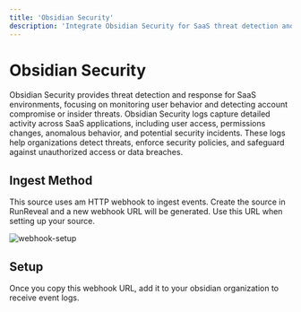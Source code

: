 ```yaml
---
title: 'Obsidian Security'
description: 'Integrate Obsidian Security for SaaS threat detection and response. Monitor user behavior, detect account compromise, and track security incidents across your SaaS applications.'
---
```


# Obsidian Security

Obsidian Security provides threat detection and response for SaaS environments, focusing on monitoring user behavior and detecting account compromise or insider threats. Obsidian Security logs capture detailed activity across SaaS applications, including user access, permissions changes, anomalous behavior, and potential security incidents. These logs help organizations detect threats, enforce security policies, and safeguard against unauthorized access or data breaches.


## Ingest Method

This source uses am HTTP webhook to ingest events. Create the source in RunReveal and a new webhook URL will be generated. Use this URL when setting up your source.

![webhook-setup](/webhook-setup.png)

## Setup

Once you copy this webhook URL, add it to your obsidian organization to receive
event logs.

